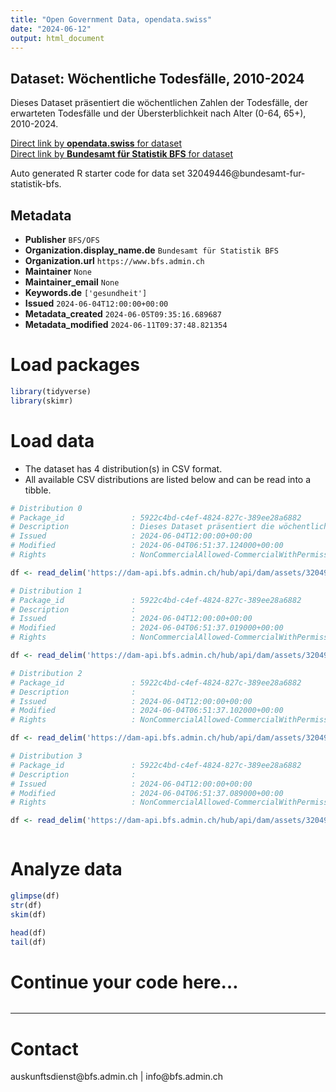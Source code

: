 ```yaml
---
title: "Open Government Data, opendata.swiss"
date: "2024-06-12"
output: html_document
---
```


## Dataset: Wöchentliche Todesfälle, 2010-2024

Dieses Dataset präsentiert die wöchentlichen Zahlen der Todesfälle, der erwarteten Todesfälle und der Übersterblichkeit nach Alter (0-64, 65+), 2010-2024.

[Direct link by **opendata.swiss** for dataset](https://opendata.swiss/de/dataset/wochentliche-todesfalle-2010-2024)<br>
[Direct link by **Bundesamt für Statistik BFS** for dataset](https://www.bfs.admin.ch/asset/de/ts-d-14.03.04.03-wr)

Auto generated R starter code for data set 32049446@bundesamt-fur-statistik-bfs.

## Metadata

- **Publisher** `BFS/OFS`
- **Organization.display_name.de** `Bundesamt für Statistik BFS`
- **Organization.url** `https://www.bfs.admin.ch`
- **Maintainer** `None`
- **Maintainer_email** `None`
- **Keywords.de** `['gesundheit']`
- **Issued** `2024-06-04T12:00:00+00:00`
- **Metadata_created** `2024-06-05T09:35:16.689687`
- **Metadata_modified** `2024-06-11T09:37:48.821354`


# Load packages

```r

library(tidyverse)
library(skimr)

```

# Load data

-   The dataset has 4 distribution(s) in CSV format.
-   All available CSV distributions are listed below and can be read into a tibble.

```r

# Distribution 0
# Package_id               : 5922c4bd-c4ef-4824-827c-389ee28a6882
# Description              : Dieses Dataset präsentiert die wöchentlichen Zahlen der Todesfälle, der erwarteten Todesfälle und der Übersterblichkeit nach Alter (0-64, 65+), 2010-2024.
# Issued                   : 2024-06-04T12:00:00+00:00
# Modified                 : 2024-06-04T06:51:37.124000+00:00
# Rights                   : NonCommercialAllowed-CommercialWithPermission-ReferenceRequired

df <- read_delim('https://dam-api.bfs.admin.ch/hub/api/dam/assets/32049453/master')

# Distribution 1
# Package_id               : 5922c4bd-c4ef-4824-827c-389ee28a6882
# Description              : 
# Issued                   : 2024-06-04T12:00:00+00:00
# Modified                 : 2024-06-04T06:51:37.019000+00:00
# Rights                   : NonCommercialAllowed-CommercialWithPermission-ReferenceRequired

df <- read_delim('https://dam-api.bfs.admin.ch/hub/api/dam/assets/32049466/master')

# Distribution 2
# Package_id               : 5922c4bd-c4ef-4824-827c-389ee28a6882
# Description              : 
# Issued                   : 2024-06-04T12:00:00+00:00
# Modified                 : 2024-06-04T06:51:37.102000+00:00
# Rights                   : NonCommercialAllowed-CommercialWithPermission-ReferenceRequired

df <- read_delim('https://dam-api.bfs.admin.ch/hub/api/dam/assets/32049463/master')

# Distribution 3
# Package_id               : 5922c4bd-c4ef-4824-827c-389ee28a6882
# Description              : 
# Issued                   : 2024-06-04T12:00:00+00:00
# Modified                 : 2024-06-04T06:51:37.089000+00:00
# Rights                   : NonCommercialAllowed-CommercialWithPermission-ReferenceRequired

df <- read_delim('https://dam-api.bfs.admin.ch/hub/api/dam/assets/32049457/master')



```

# Analyze data

```r

glimpse(df)
str(df)
skim(df)

head(df)
tail(df)

```

# Continue your code here...

```r

```

------------------------------------------------------------------------

# Contact

auskunftsdienst@bfs.admin.ch | info@bfs.admin.ch

